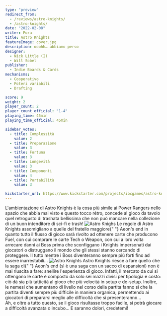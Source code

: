 ```yaml
---
type: "preview"
redirect_from:
  - /reviews/astro-knights/
  - /astro-knights/
date: "2022-02-08"
writer: Fora
title: Astro Knights
featureImage: cover.jpg
description: ooohh… abbiamo perso
designer:
  - Nick Little (I)
  - Will Sobel
publisher:
  - Indie Boards & Cards
mechanisms:
  - Cooperativo
  - Poteri variabili
  - Drafting

score: 9
weight: 2
player_count: 2
player_count_official: "1-4"
playing_time: 45min
playing_time_official: 45min

sidebar_votes:
  - title: Complessità
    value: 2
  - title: Preparazione
    value: 3
  - title: Fortuna
    value: 3
  - title: Longevità
    value: 3
  - title: Componenti
    value: 4
  - title: Portabilità
    value: 3

kickstarter_url: https://www.kickstarter.com/projects/ibcgames/astro-knights
---
```


<Setting>
  L'ambientazione di Astro Knights è la cosa più simile ai Power Rangers nello
  spazio che abbia mai visto e questo tocco rétro, concede al gioco da tavolo
  quel retrogusto di trashata bellissima che non può mancare nella collezione di
  un buon intenditore di sci-fi e trash!
</Setting>

<img src="./game1.jpg" alt="Astro Knighs" />

<Rules>
  Le regole di Astro Knights assomigliano a quelle del fratello maggiore{" "}
  <Link to="/reviews/aeon-s-end/">Aeon's end</Link> in quanto tutto il flusso di
  gioco sarà rivolto ad ottenere carte che producono Fuel, con cui comprare le
  carte Tech o Weapon, con cui a loro volta arrecare danni ai Boss prima che
  sconfiggano i Knights impersonati dai giocatori o distruggano il mondo che gli
  stessi stanno cercando di proteggere. Il tutto mentre i Boss diventeranno
  sempre più forti fino ad essere inarrestabili…
</Rules>

<img src="./game2.jpg" alt="Astro Knights " />

<Feedback>
  Astro Knights riesce a fare quello che la saga di{" "}
  <Link to="/reviews/aeon-s-end/">Aeon's end</Link> (sì è una saga con un sacco
  di espansioni) non è mai riuscita a fare: snellire l'esperienza di gioco.
  Infatti, il mercato da cui si ottengono le carte è composto da solo sei mazzi
  divisi per tipologia e costo: ciò dà sia più tatticità al gioco che più
  velocità in setup e de-setup. Inoltre, le nemesi che aumentano di livello nel
  corso della partita fanno sì che la partita diventi sempre più difficile in
  maniera organica, permettendo ai giocatori di prepararsi meglio alle
  difficoltà che si presenteranno…
  <br />
  Ah, e oltre a tutto questo, se il gioco risultasse troppo facile, si potrà
  giocare a difficoltà avanzata o incubo… E saranno dolori, credetemi!
</Feedback>

<Instagram id="CZtlH1tjC94" />
